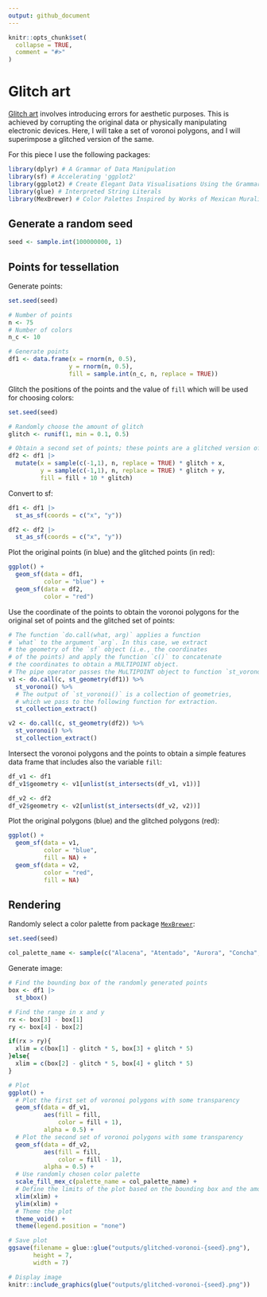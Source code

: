 ```yaml
---
output: github_document
---
```


<!-- README.md is generated from README.Rmd. Please edit that file -->

```r
knitr::opts_chunk$set(
  collapse = TRUE,
  comment = "#>"
)
```

# Glitch art

<!-- badges: start -->
<!-- badges: end -->

[Glitch art](https://en.wikipedia.org/wiki/Glitch_art) involves introducing errors for aesthetic purposes. This is achieved by corrupting the original data or physically manipulating electronic devices. Here, I will take a set of voronoi polygons, and I will superimpose a glitched version of the same.

For this piece I use the following packages:
```r
library(dplyr) # A Grammar of Data Manipulation
library(sf) # Accelerating 'ggplot2'  
library(ggplot2) # Create Elegant Data Visualisations Using the Grammar of Graphics
library(glue) # Interpreted String Literals
library(MexBrewer) # Color Palettes Inspired by Works of Mexican Muralists 
```

## Generate a random seed

```r
seed <- sample.int(100000000, 1)
```

## Points for tessellation

Generate points:
```r
set.seed(seed)

# Number of points
n <- 75
# Number of colors
n_c <- 10

# Generate points
df1 <- data.frame(x = rnorm(n, 0.5),
                 y = rnorm(n, 0.5),
                 fill = sample.int(n_c, n, replace = TRUE))
```

Glitch the positions of the points and the value of `fill` which will be used for choosing colors:
```r
set.seed(seed)

# Randomly choose the amount of glitch
glitch <- runif(1, min = 0.1, 0.5)

# Obtain a second set of points; these points are a glitched version of the original
df2 <- df1 |>
  mutate(x = sample(c(-1,1), n, replace = TRUE) * glitch + x,
         y = sample(c(-1,1), n, replace = TRUE) * glitch + y,
         fill = fill + 10 * glitch)
```

Convert to sf:
```r
df1 <- df1 |>
  st_as_sf(coords = c("x", "y"))

df2 <- df2 |>
  st_as_sf(coords = c("x", "y"))
```

Plot the original points (in blue) and the glitched points (in red):
```r
ggplot() +
  geom_sf(data = df1,
          color = "blue") +
  geom_sf(data = df2,
          color = "red")
```

Use the coordinate of the points to obtain the voronoi polygons for the original set of points and the glitched set of points: 
```r
# The function `do.call(what, arg)` applies a function
# `what` to the argument `arg`. In this case, we extract 
# the geometry of the `sf` object (i.e., the coordinates 
# of the points) and apply the function `c()` to concatenate 
# the coordinates to obtain a MULTIPOINT object.   
# The pipe operator passes the MuLTIPOINT object to function `st_voronoi()`
v1 <- do.call(c, st_geometry(df1)) %>% 
  st_voronoi() %>% 
  # The output of `st_voronoi()` is a collection of geometries, 
  # which we pass to the following function for extraction.
  st_collection_extract()

v2 <- do.call(c, st_geometry(df2)) %>% 
  st_voronoi() %>% 
  st_collection_extract()
```

Intersect the voronoi polygons and the points to obtain a simple features data frame that includes also the variable `fill`:
```r
df_v1 <- df1
df_v1$geometry <- v1[unlist(st_intersects(df_v1, v1))] 

df_v2 <- df2
df_v2$geometry <- v2[unlist(st_intersects(df_v2, v2))] 
```

Plot the original polygons (blue) and the glitched polygons (red):
```r
ggplot() +
  geom_sf(data = v1,
          color = "blue",
          fill = NA) +
  geom_sf(data = v2,
          color = "red",
          fill = NA)
```

## Rendering

Randomly select a color palette from package [`MexBrewer`](https://paezha.github.io/MexBrewer/):
```r
set.seed(seed)

col_palette_name <- sample(c("Alacena", "Atentado", "Aurora", "Concha", "Frida", "Huida", "Maiz", "Ofrenda", "Revolucion", "Ronda", "Taurus1", "Taurus2", "Tierra", "Vendedora"), 1)
```

Generate image:
```r
# Find the bounding box of the randomly generated points
box <- df1 |>
  st_bbox()

# Find the range in x and y
rx <- box[3] - box[1]
ry <- box[4] - box[2]

if(rx > ry){
  xlim = c(box[1] - glitch * 5, box[3] + glitch * 5)
}else{
  xlim = c(box[2] - glitch * 5, box[4] + glitch * 5)
}

# Plot
ggplot() +
  # Plot the first set of voronoi polygons with some transparency
  geom_sf(data = df_v1,
          aes(fill = fill,
              color = fill + 1),
          alpha = 0.5) +
  # Plot the second set of voronoi polygons with some transparency
  geom_sf(data = df_v2,
          aes(fill = fill,
              color = fill - 1),
          alpha = 0.5) +
  # Use randomly chosen color palette
  scale_fill_mex_c(palette_name = col_palette_name) +
  # Define the limits of the plot based on the bounding box and the amount of glitch
  xlim(xlim) +
  ylim(xlim) +
  # Theme the plot
  theme_void() +
  theme(legend.position = "none")

# Save plot
ggsave(filename = glue::glue("outputs/glitched-voronoi-{seed}.png"),
       height = 7,
       width = 7)
```

```r
# Display image
knitr::include_graphics(glue("outputs/glitched-voronoi-{seed}.png"))
```


